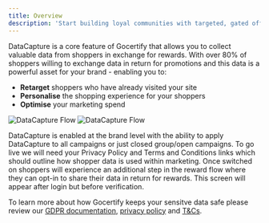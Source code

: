 ```yaml
---
title: Overview
description: 'Start building loyal communities with targeted, gated offers.'
---
```


DataCapture is a core feature of Gocertify that allows you to collect valuable data from shoppers in exchange for rewards. With over 80% of shoppers willing to exchange data in return for promotions and 
this data is a powerful asset for your brand - enabling you to:

- **Retarget** shoppers who have already visited your site
- **Personalise** the shopping experience for your shoppers
- **Optimise** your marketing spend

<Frame caption="DataCapture adds an additional step to the reward flow where you can collect data from shoppers">
  <img
    className="block dark:hidden"
    src="/images/dataCaptureFlow.png"
    alt="DataCapture Flow"
  />
  <img
    className="hidden dark:block"
    src="/images/dataCaptureFlow.png"
    alt="DataCapture Flow"
  />
</Frame>

DataCapture is enabled at the brand level with the ability to apply DataCapture to all campaigns or just closed group/open campaigns. To go live we will need your Privacy Policy and Terms and Conditions links which should outline how shopper data is used within marketing.
Once switched on shoppers will experience an additional step in the reward flow where they can opt-in to share their data in return for rewards. This screen will
appear after login but before verification.

To learn more about how Gocertify keeps your sensitve data safe please review our [GDPR documentation](https://gocertify.notion.site/GDPR-at-gocertify-700bbc00a8174bfcbaa6ad9ecb0eb4a7), [privacy policy](https://www.gocertify.me/privacy-notice) and [T&Cs](https://www.gocertify.me/terms).

